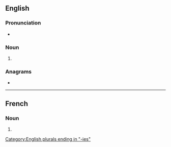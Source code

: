 ==English==

===Pronunciation===
* {{a|UK}} {{IPA|en|/saɪˈkaɪ.əˌtɹiz/}}

===Noun===
{{head|en|noun form}}

# {{plural of|en|psychiatry}}

===Anagrams===
* {{anagrams|en|a=acehiiprssty|psychiatrise}}

[[Category:English plurals ending in "-ies"]]

----

==French==

===Noun===
{{head|fr|noun plural form|g=f}}

# {{plural of|fr|psychiatrie}}